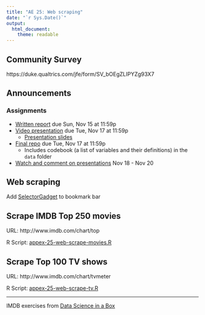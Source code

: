 ```yaml
---
title: "AE 25: Web scraping"
date: "`r Sys.Date()`"
output: 
  html_document: 
    theme: readable
---
```


## Community Survey

https://duke.qualtrics.com/jfe/form/SV_bOEgZLIPYZg93X7

## Announcements

### Assignments

- [Written report](https://sta199-fa20-002.netlify.app/project/#written-report) due Sun, Nov 15 at 11:59p
- [Video presentation](https://sta199-fa20-002.netlify.app/project/#presentation-slides) due Tue, Nov 17 at 11:59p
  - [Presentation slides](https://sta199-fa20-002.netlify.app/project/#presentation-slides)
- [Final repo](https://sta199-fa20-002.netlify.app/project/#project-repository) due Tue, Nov 17 at 11:59p
  - Includes codebook (a list of variables and their definitions) in the `data` folder
- [Watch and comment on presentations](https://sta199-fa20-002.netlify.app/project/#peer-feedback) Nov 18 - Nov 20

## Web scraping 

Add [SelectorGadget](https://selectorgadget.com/) to bookmark bar 

## Scrape IMDB Top 250 movies

URL: http://www.imdb.com/chart/top

R Script: [appex-25-web-scrape-movies.R](appex25-web-scrape-movies.R)

## Scrape Top 100 TV shows

URL: http://www.imdb.com/chart/tvmeter

R Script: [appex-25-web-scrape-tv.R](appex25-web-scrape-tv.R)


<hr>

IMDB exercises from [Data Science in a Box](https://datasciencebox.org/)
